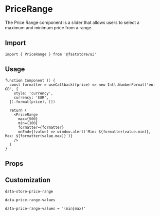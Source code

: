 
# PriceRange

The Price Range component is a slider that allows users to select a maximum and minimum price from a range.

## Import

```tsx
import { PriceRange } from '@faststore/ui'
```

## Usage

```tsx live
function Component () {
  const formatter = useCallback((price) => new Intl.NumberFormat('en-GB', {
    style: 'currency',
    currency: 'EUR',
  }).format(price), [])

  return (
    <PriceRange
      max={500}
      min={100}
      formatter={formatter}
      onEnd={(value) => window.alert(`Min: ${formatter(value.min)}, Max: ${formatter(value.max)}`)}
    />
  )
}
```

## Props

<PropsSection name="PriceRange" />

## Customization

`data-store-price-range`

`data-price-range-values`

`data-price-range-values = '(min|max)'`
